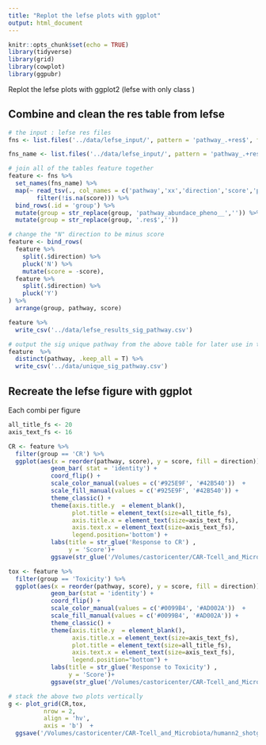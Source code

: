 ```yaml
---
title: "Replot the lefse plots with ggplot"
output: html_document
---
```


```r
knitr::opts_chunk$set(echo = TRUE)
library(tidyverse)
library(grid)
library(cowplot)
library(ggpubr)
```

Replot the lefse plots with ggplot2 (lefse with only class )

## Combine and clean the res table from lefse

```r
# the input : lefse res files
fns <- list.files('../data/lefse_input/', pattern = 'pathway_.+res$', full.names = T)

fns_name <- list.files('../data/lefse_input/', pattern = 'pathway_.+res$')

# join all of the tables feature together
feature <- fns %>% 
  set_names(fns_name) %>% 
  map(~ read_tsv(., col_names = c('pathway','xx','direction','score','pval')) %>% 
        filter(!is.na(score))) %>% 
  bind_rows(.id = 'group') %>% 
  mutate(group = str_replace(group, 'pathway_abundace_pheno__','')) %>% 
  mutate(group = str_replace(group, '.res$','')) 

# change the "N" direction to be minus score
feature <- bind_rows(
  feature %>% 
    split(.$direction) %>% 
    pluck('N') %>% 
    mutate(score = -score),
  feature %>% 
    split(.$direction) %>% 
    pluck('Y')  
) %>% 
  arrange(group, pathway, score)

feature %>% 
  write_csv('../data/lefse_results_sig_pathway.csv')
```

```r
# output the sig unique pathway from the above table for later use in the bar plot
feature  %>% 
  distinct(pathway, .keep_all = T) %>% 
  write_csv('../data/unique_sig_pathway.csv')
```


## Recreate the lefse figure with ggplot

Each combi per figure


```r
all_title_fs <- 20
axis_text_fs <- 16

CR <- feature %>% 
  filter(group == 'CR') %>% 
  ggplot(aes(x = reorder(pathway, score), y = score, fill = direction)) +
            geom_bar( stat = 'identity') +
            coord_flip() +
            scale_color_manual(values = c('#925E9F', '#42B540'))  +
            scale_fill_manual(values = c('#925E9F', '#42B540')) +
            theme_classic() +
            theme(axis.title.y  = element_blank(), 
                  plot.title = element_text(size=all_title_fs),
                  axis.title.x = element_text(size=axis_text_fs),
                  axis.text.x = element_text(size=axis_text_fs),
                  legend.position='bottom') +
            labs(title = str_glue('Response to CR') ,
                 y = 'Score')+ 
            ggsave(str_glue('/Volumes/castoricenter/CAR-Tcell_and_Microbiota/humann2_shotgun/figs/lefse_results_ggplot_recreate/Response to CR.pdf'),  width = 12, device = 'pdf' )

tox <- feature %>% 
  filter(group == 'Toxicity') %>% 
  ggplot(aes(x = reorder(pathway, score), y = score, fill = direction)) +
            geom_bar(stat = 'identity') +
            coord_flip() +
            scale_color_manual(values = c('#0099B4', '#AD002A'))  +
            scale_fill_manual(values = c('#0099B4', '#AD002A')) +
            theme_classic() +
            theme(axis.title.y  = element_blank(), 
                  axis.title.x = element_text(size=axis_text_fs),
                  plot.title = element_text(size=all_title_fs),
                  axis.text.x = element_text(size=axis_text_fs),
                  legend.position="bottom") +
            labs(title = str_glue('Response to Toxicity') ,
                 y = 'Score')+ 
            ggsave(str_glue('/Volumes/castoricenter/CAR-Tcell_and_Microbiota/humann2_shotgun/figs/lefse_results_ggplot_recreate/Response to tox.pdf'), device = 'pdf', width = 12)


```


```r
# stack the above two plots vertically
g <- plot_grid(CR,tox,  
          nrow = 2, 
          align = 'hv',
          axis = 'b')  +
  ggsave('/Volumes/castoricenter/CAR-Tcell_and_Microbiota/humann2_shotgun/figs/lefse_results_ggplot_recreate/pathway_lefse_combined.pdf', device = 'pdf', height = 15, width = 15)
```




